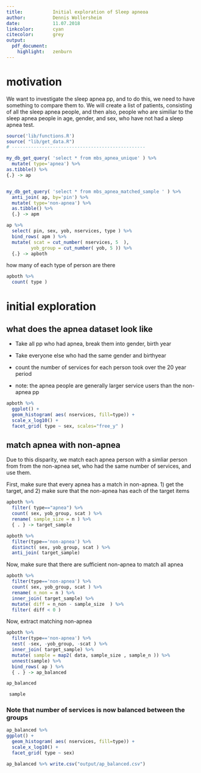 ```yaml
---
title:           Initial exploration of Sleep apneoa 
author:          Dennis Wollersheim 
date:            11.07.2018
linkcolor:       cyan
citecolor:       grey
output:
  pdf_document:
    highlight:   zenburn
---
```


\tableofcontents

# motivation 
We want to investigate the sleep apnea pp, and to do this, we need to have something to compare them to.  We will create a list of patients, consisting of all the sleep apnea people, and then also, people who are similiar to the sleep apnea people in age, gender, and sex, who have not had a sleep apnea test. 


```r

source('lib/functions.R')
source( "lib/get_data.R")
# -------------------------------------------------

my_db_get_query( 'select * from mbs_apnea_unique' ) %>%
  mutate( type='apnea') %>%
as.tibble() %>%
{.} -> ap


my_db_get_query( 'select * from mbs_apnea_matched_sample ' ) %>%
  anti_join( ap, by='pin') %>%
  mutate( type='non-apnea') %>%
  as.tibble() %>%
  {.} -> apm

ap %>%
  select( pin, sex, yob, nservices, type ) %>%
  bind_rows( apm ) %>%
  mutate( scat = cut_number( nservices, 5  ),
         yob_group = cut_number( yob, 5 )) %>%
  {.} -> apboth

```

how many of each type of person are there

```r
apboth %>%
  count( type )

```


# initial exploration
## what does the apnea dataset look like
 * Take all pp who had apnea, break them into gender, birth year

 * Take everyone else who had the same gender and birthyear  

 * count the number of services for each person took over the 20 year period

 * note: the apnea people are generally larger service users than the non-apnea pp


```r

apboth %>%
  ggplot() +
  geom_histogram( aes( nservices, fill=type)) +
  scale_x_log10() + 
  facet_grid( type ~ sex, scales="free_y" )

```
## match apnea with non-apnea
Due to this disparity, we match each apnea person with a simliar person from from the non-apnea set, who had the same number of services, and use them.

First, make sure that every apnea has a match in non-apnea. 1) get the target, and 2) make sure that the non-apnea has each of the target items

```r

apboth %>%
  filter( type=="apnea") %>%
  count( sex, yob_group, scat ) %>%
  rename( sample_size = n ) %>% 
  { . } -> target_sample 

apboth %>%
  filter(type=='non-apnea') %>%
  distinct( sex, yob_group, scat ) %>%
  anti_join( target_sample)

```

Now, make sure that there are sufficient non-apnea to match all apnea

```r

apboth %>%
  filter(type=='non-apnea') %>%
  count( sex, yob_group, scat ) %>%
  rename( n_non = n ) %>%
  inner_join( target_sample) %>%
  mutate( diff = n_non - sample_size  ) %>%
  filter( diff < 0 )

```

Now, extract matching non-apnea

```r

apboth %>%
  filter(type=='non-apnea') %>%
  nest( -sex, -yob_group, -scat ) %>%
  inner_join( target_sample) %>%
  mutate( sample = map2( data, sample_size , sample_n )) %>%
  unnest(sample) %>%
  bind_rows( ap ) %>% 
  { . } -> ap_balanced

ap_balanced

 sample


```

### Note that number of services is now balanced between the groups

```r

ap_balanced %>%
ggplot() +
  geom_histogram( aes( nservices, fill=type)) +
  scale_x_log10() + 
  facet_grid( type ~ sex)

ap_balanced %>% write.csv("output/ap_balanced.csv")

```



